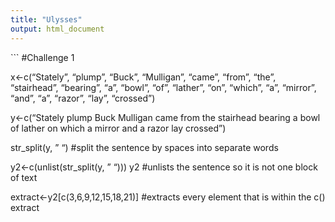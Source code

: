 ```yaml
---
title: "Ulysses"
output: html_document
---
```



```
#Challenge 1

x<-c("Stately", "plump", "Buck", "Mulligan", "came", "from", "the", "stairhead", "bearing", "a", "bowl", "of", "lather", "on", "which", "a", "mirror", "and", "a", "razor", "lay", "crossed")

y<-c("Stately plump Buck Mulligan came from the stairhead bearing a bowl of lather on which a mirror and a razor lay crossed")

str_split(y, " ") 
#split the sentence by spaces into separate words

y2<-c(unlist(str_split(y, " ")))
y2
#unlists the sentence so it is not one block of text


extract<-y2[c(3,6,9,12,15,18,21)]
#extracts every element that is within the c()
extract




 

